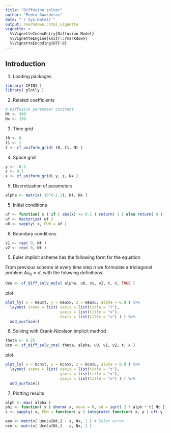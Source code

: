 ```yaml
---
title: "Diffusion solver"
author: "Pedro Guarderas"
date: "`r Sys.Date()`"
output: rmarkdown::html_vignette
vignette: >
  %\VignetteIndexEntry{Diffusion Model}
  %\VignetteEngine{knitr::rmarkdown}
  %\VignetteEncoding{UTF-8}
---
```


## Introduction

1. Loading packages
```r
library( CFINI )
library( plotly )
```
\begin{equation}
\left\{
\begin{array}{ll}
\dfrac{\partial u}{\partial t} ( t, x ) = \alpha( t, x ) \dfrac{\partial^2 u}{\partial x^2}( t, x ) & 
\forall ( t, x ) \in [0,T] \times [ y, z ] \\
\text{IC:} & \\
u( 0, x ) = u_0( x ) & \forall x \in [ y, z ] \\
\text{BC:} & \\
u( t, y ) = v_1( t ) & \forall t \in [ 0, T ] \\
u( t, z ) = v_2( t ) & \forall t \in [ 0, T ]
\end{array}
\right.
\end{equation}

2. Related coefficients
```r
# Diffusion parameter constant
Nt <- 300
Nx <- 150
```

3. Time grid
\begin{equation}
t_n = t_{n-1} + n h,
\qquad h = \frac{T - 0}{N_t}
\end{equation}

```r
t0 <- 0
t1 <- 1
t <- cf_uniform_grid( t0, t1, Nt )
```

4. Space grid
\begin{equation}
x_0 = y, \qquad 
x_i = x_{i-1} + i g,\qquad 
g = \frac{z - y}{N_x}
\end{equation}

```r
y <- -0.5
z <- 0.5
x <- cf_uniform_grid( y, z, Nx )
```

5. Discretization of parameters 
\begin{equation}
\alpha_{n,i} = \alpha( t_n, x_i )
\end{equation}

```r
alpha <- matrix( 10^(-2.3), Nt, Nx )
```

5. Initial conditions
```r
uf <- function( x ) if ( abs(x) <= 0.1 ) return( 1 ) else return( 0 )
uf <- Vectorize( uf )
u0 <- sapply( x, FUN = uf )
```

6. Boundary conditions
```r
v1 <- rep( 0, Nt )
v2 <- rep( 0, Nt )
```
\begin{equation}
A = \begin{bmatrix}
b_1 & a_1 & 0 & 0 & \cdots & 0 \\
c_1 & b_2 & a_2 & 0 & \cdots & 0 \\
0 & c_2 & b_3 & a_3 & \cdots & 0 \\
\vdots & \vdots & \ddots & \ddots & \ddots & \vdots \\
0 & 0 & \cdots & c_{n-2} & b_{n-1} & a_{n-1} \\
0 & 0 & \cdots & 0 & c_{n-1} & b_n
\end{bmatrix}
\end{equation}

5. Euler implicit scheme has the following form for the equation
\begin{equation}
u_{n+1,i} - u_{n,i} = \alpha_{n,i} \frac{\Delta t_n}{\Delta x_{i}\ \Delta x_{i+1}}
( u_{n+1,i+1} - 2 u_{n+1,i} + u_{n+1,i-1} )
\end{equation}

From previous scheme at every time step $n$ we formulate a tridiagonal problem $A u_n = d$, with 
the folowing definitions.
\begin{eqnarray}
\lambda_{n, i} & = & \alpha_{n, i} \frac{\Delta t_n}{\Delta x_{i}\ \Delta x_{i+1}} \\
a_i & = & -\lambda_{n,i} \\
b_i & = & 1 + 2 \lambda_{n,i} \\
c_i & = & -\lambda_{n,i} \\
d_i & = & u_{n,i}
\end{eqnarray}

```r
Ueu <- cf_diff_solv_euls( alpha, u0, v1, v2, t, x, TRUE )
```
plot
```r
plot_ly( x = Ueu$t, y = Ueu$x, z = Ueu$u, alpha = 0.8 ) %>% 
  layout( scene = list( xaxis = list(title = "t"),
                        yaxis = list(title = "x"),
                        zaxis = list(title = "u") ) ) %>%
  add_surface()
```

6. Solving with Crank-Nicolson implicit method
\begin{equation}
u_{n+1,i} + \theta (  \lambda^2_{n,i} \Delta_x u_{n+1,i+1} -  \lambda^1_{n,i} \Delta_x u_{n+1,i} ) =
u_{n,i} + ( 1 - \theta ) (  \lambda^2_{n,i} \Delta_x u_{n,i+1} -  \lambda^1_{n,i} \Delta_x u_{n,i} )
\end{equation}

\begin{eqnarray}
\lambda^1_{n,i} & = & \alpha_{n, i} \frac{\Delta t_n}{\Delta x_{i}\ \Delta x_{i+1}} \\
\lambda^2_{n,i} & = & \alpha_{n, i} \frac{\Delta t_n}{\Delta x_{i+1}\ \Delta x_{i+1}} \\
a_i & = & -\theta \lambda^1_{n,i} \\
b_i & = & 1 + \theta ( \lambda^1_{n,i} + \lambda^2_{n,i} ) \\
c_i & = & -\theta \lambda^2_{n,i} \\
d_i & = & u_{n,i} + ( 1 - \theta ) (  \lambda^2_{n,i} \Delta_x u_{n,i+1} -  \lambda^1_{n,i} \Delta_x u_{n,i} )
\end{eqnarray}

```r
theta <- 0.25
Ucn <- cf_diff_solv_cns( theta, alpha, u0, v1, v2, t, x )
```
plot
```r
plot_ly( x = Ucn$t, y = Ucn$x, z = Ucn$u, alpha = 0.8 ) %>% 
  layout( scene = list( xaxis = list(title = "t"),
                        yaxis = list(title = "x"),
                        zaxis = list(title = "u") ) ) %>%
  add_surface()
```

7. Plotting results
```r
alph <- max( alpha )
phi <- function( x ) dnorm( x, mean = 0, sd = sqrt( 2 * alph * t[ Nt ] ) )
s <- sapply( x, FUN = function( y ) integrate( function( x, y ) uf( y - x ) * phi( x ), -Inf, Inf, y )$value )

eeu <- matrix( Ueu$u[Nt,] - s, Nx, 1 ) # Euler error
ecn <- matrix( Ucn$u[Nt,] - s, Nx, 1 )

```
